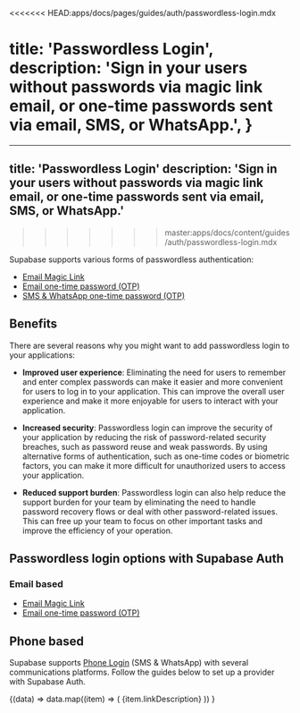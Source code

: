 <<<<<<< HEAD:apps/docs/pages/guides/auth/passwordless-login.mdx

  title: 'Passwordless Login',
  description: 'Sign in your users without passwords via magic link email, or one-time passwords sent via email, SMS, or WhatsApp.',
}
=======
---
title: 'Passwordless Login'
description: 'Sign in your users without passwords via magic link email, or one-time passwords sent via email, SMS, or WhatsApp.'
---
>>>>>>> master:apps/docs/content/guides/auth/passwordless-login.mdx

Supabase supports various forms of passwordless authentication:

- [Email Magic Link](/docs/guides/auth/passwordless-login/auth-magic-link)
- [Email one-time password (OTP)](/docs/guides/auth/passwordless-login/auth-email-otp)
- [SMS & WhatsApp one-time password (OTP)](/docs/guides/auth/phone-login)

## Benefits

There are several reasons why you might want to add passwordless login to your applications:

- **Improved user experience**: Eliminating the need for users to remember and enter complex passwords can make it easier and more convenient for users to log in to your application. This can improve the overall user experience and make it more enjoyable for users to interact with your application.

- **Increased security**: Passwordless login can improve the security of your application by reducing the risk of password-related security breaches, such as password reuse and weak passwords. By using alternative forms of authentication, such as one-time codes or biometric factors, you can make it more difficult for unauthorized users to access your application.

- **Reduced support burden**: Passwordless login can also help reduce the support burden for your team by eliminating the need to handle password recovery flows or deal with other password-related issues. This can free up your team to focus on other important tasks and improve the efficiency of your operation.

## Passwordless login options with Supabase Auth

### Email based

- [Email Magic Link](/docs/guides/auth/passwordless-login/auth-magic-link)
- [Email one-time password (OTP)](/docs/guides/auth/passwordless-login/auth-email-otp)

## Phone based

Supabase supports [Phone Login](/docs/guides/auth/phone-login) (SMS & WhatsApp) with several communications platforms. Follow the guides below to set up a provider with Supabase Auth.

<div className="grid grid-cols-1 md:grid-cols-12 gap-10 not-prose py-8">
  <NavData data="phoneLoginsItems">
    {(data) =>
      data.map((item) => (
        <Link href={`${item.url}`} key={item.name} passHref className="col-span-4">
          <IconPanel
            title={item.name}
            span="col-span-6"
            icon={item.icon}
            isDarkMode={item.isDarkMode}
            hasLightIcon={item.hasLightIcon}
          >
            {item.linkDescription}
          </IconPanel>
        </Link>
      ))
    }
  </NavData>
</div>
